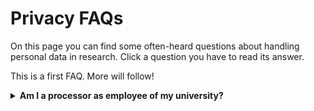 # Privacy FAQs {#faq}

On this page you can find some often-heard questions about handling personal
data in research. Click a question you have to read its answer.

This is a first FAQ. More will follow!

<details>
  <summary><b>Am I a processor as employee of my university?</b></summary>
  No. As an employee you are still determining your own why (research question) 
  and how (methods) of personal data processing. This makes you a controller, 
  acting as an "agent" of the legal controller (your university). Read more on the
  difference between processors and controllers <a href = "#definitions">on the 
  definitions page</a>.
</details>